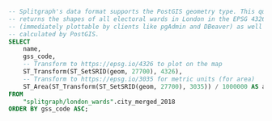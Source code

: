 ```sql
-- Splitgraph's data format supports the PostGIS geometry type. This query
-- returns the shapes of all electoral wards in London in the EPSG 4326 projection
-- (immediately plottable by clients like pgAdmin and DBeaver) as well as their area,
-- calculated by PostGIS.
SELECT
    name,
    gss_code,
    -- Transform to https://epsg.io/4326 to plot on the map
    ST_Transform(ST_SetSRID(geom, 27700), 4326),
    -- Transform to https://epsg.io/3035 for metric units (for area)
    ST_Area(ST_Transform(ST_SetSRID(geom, 27700), 3035)) / 1000000 AS area_sqkm
FROM
    "splitgraph/london_wards".city_merged_2018
ORDER BY gss_code ASC;
```

